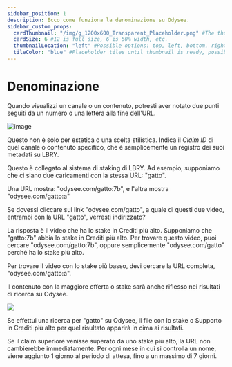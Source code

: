 ---
sidebar_position: 1
description: Ecco come funziona la denominazione su Odysee.
sidebar_custom_props:
  cardThumbnail: "/img/g_1200x600_Transparent_Placeholder.png" #The thumbnail on the category card.
  cardSize: 6 #12 is full size, 6 is 50% width, etc.
  thumbnailLocation: "left" #Possible options: top, left, bottom, right, none
  tileColor: "blue" #Placeholder tiles until thumbnail is ready, possible options: blue, cream, darkpurple, lightpurple, mauve, orange, pink, none
---

# Denominazione

Quando visualizzi un canale o un contenuto, potresti aver notato due punti seguiti da un numero o una lettera alla fine dell'URL.

![image](https://user-images.githubusercontent.com/80921344/193660297-c4dd734e-5275-4095-aeb9-266aac07979e.png)

Questo non è solo per estetica o una scelta stilistica. Indica il *Claim ID* di quel canale o contenuto specifico, che è semplicemente un registro dei suoi metadati su LBRY.

Questo è collegato al sistema di staking di LBRY. Ad esempio, supponiamo che ci siano due caricamenti con la stessa URL: "gatto".

Una URL mostra: "odysee.com/gatto:7b", e l'altra mostra "odysee.com/gatto:a"

Se dovessi cliccare sul link "odysee.com/gatto", a quale di questi due video, entrambi con la URL "gatto", verresti indirizzato?

La risposta è il video che ha lo stake in Crediti più alto. Supponiamo che "gatto:7b" abbia lo stake in Crediti più alto. Per trovare questo video, puoi cercare "odysee.com/gatto:7b", oppure semplicemente "odysee.com/gatto" perché ha lo stake più alto.

Per trovare il video con lo stake più basso, devi cercare la URL completa, "odysee.com/gatto:a".

Il contenuto con la maggiore offerta o stake sarà anche riflesso nei risultati di ricerca su Odysee.

![](https://i.imgur.com/cvN25DQ.png)

Se effettui una ricerca per "gatto" su Odysee, il file con lo stake o Supporto in Crediti più alto per quel risultato apparirà in cima ai risultati.

Se il claim superiore venisse superato da uno stake più alto, la URL non cambierebbe immediatamente. Per ogni mese in cui si controlla un nome, viene aggiunto 1 giorno al periodo di attesa, fino a un massimo di 7 giorni.
